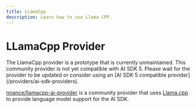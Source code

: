 ```yaml
---
title: LLamaCpp
description: Learn how to use Llama CPP.
---
```


# LLamaCpp Provider

<Note type="warning">
  The LlamaCpp provider is a prototype that is currently unmaintained.
</Note>

<Note type="warning">
  This community provider is not yet compatible with AI SDK 5. Please wait for the provider to be updated or consider using an [AI SDK 5 compatible provider](/providers/ai-sdk-providers).
</Note>

[nnance/llamacpp-ai-provider](https://github.com/nnance/llamacpp-ai-provider) is a community provider that uses [Llama.cpp](https://github.com/ggerganov/llama.cpp) to provide language model support for the AI SDK.
